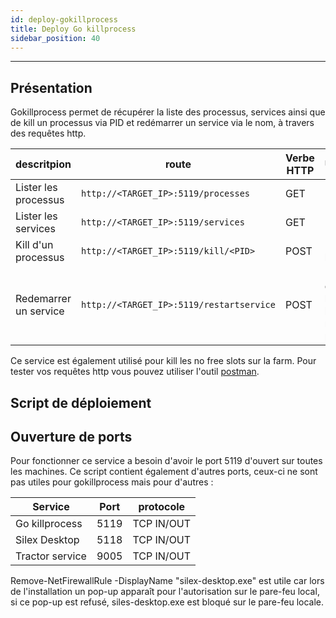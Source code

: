 ```yaml
---
id: deploy-gokillprocess
title: Deploy Go killprocess
sidebar_position: 40
---
```

---


## Présentation

Gokillprocess permet de récupérer la liste des processus, services ainsi que de kill un processus via PID et redémarrer un service via le nom,
à travers des requêtes http.

| descritpion           | route                                    | Verbe HTTP | Utilisation                        |
| --------------------- | ---------------------------------------- | ---------- | ---------------------------------- |
| Lister les processus  | `http://<TARGET_IP>:5119/processes`      | GET        |                                    |
| Lister les services   | `http://<TARGET_IP>:5119/services`       | GET        |                                    |
| Kill d'un processus   | `http://<TARGET_IP>:5119/kill/<PID>`     | POST       | PID dans l'url                     |
| Redemarrer un service | `http://<TARGET_IP>:5119/restartservice` | POST       | Name dans body de la requetes post |

Ce service est également utilisé pour kill les no free slots sur la farm.
Pour tester vos requêtes http vous pouvez utiliser l'outil [postman](https://www.postman.com).

## Script de déploiement

<CodeSnippet
  rawUrl="https://raw.githubusercontent.com/ArtFXDev/silex_fog_snapin/main/gokillprocess/go-killprocess.ps1"
  langage="python"
  fileName="go-killprocess.ps1"
/>

## Ouverture de ports

Pour fonctionner ce service a besoin d'avoir le port 5119 d'ouvert sur toutes les machines.
Ce script contient également d'autres ports, ceux-ci ne sont pas utiles pour gokillprocess mais pour d'autres :

| Service         | Port | protocole  |
| --------------- | ---- | ---------- |
| Go killprocess  | 5119 | TCP IN/OUT |
| Silex Desktop   | 5118 | TCP IN/OUT |
| Tractor service | 9005 | TCP IN/OUT |

Remove-NetFirewallRule -DisplayName "silex-desktop.exe" est utile car lors de l'installation un pop-up apparaît pour l'autorisation sur le pare-feu local,
si ce pop-up est refusé, siles-desktop.exe est bloqué sur le pare-feu locale.

<CodeSnippet
  rawUrl="https://raw.githubusercontent.com/ArtFXDev/silex_fog_snapin/main/gokillprocess/go-killprocessopenport.ps1"
  langage="powershell"
  fileName="go-killprocessopenport.ps1"
/>
